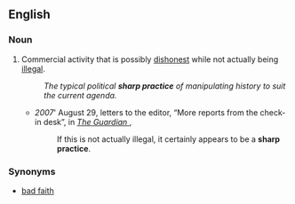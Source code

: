 ==English==

===Noun===
{{en-noun|sg=[[sharp]] [[practice]]}}

# Commercial activity that is possibly [[dishonest]] while not actually being [[illegal]].
#:''The typical political '''sharp practice''' of manipulating history to suit the current agenda.''
#*''2007''' August 29, letters to the editor, “More reports from the check-in desk”, in ''[[w:The  Guardian|The Guardian ]]'',
#*:If this is not actually illegal, it certainly appears to be a '''sharp practice'''.


===Synonyms===
*[[bad faith]]